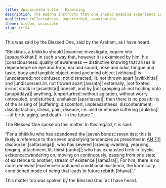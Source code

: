 ```yaml
---
title: Upaparikkha sutta - Examining
description: The Buddha instructs that one should examine experience in such a way that consciousness does not become scattered among external sense objects, fixated internally, or entangled through grasping.
qualities: collectedness, unperturbed, examination
theme: wisdom, principle
slug: iti94
---
```


This was said by the Blessed One, said by the Arahant, as I have heard:

“Bhikkhus, a bhikkhu should |examine::investigate, inquire into [upaparikkhati]| in such a way that, however it is examined by him, his |consciousness::quality of awareness — distinctive knowing that arises in dependence on eye and form, ear and sound, nose and odor, tongue and taste, body and tangible object, mind and mind object [viññāṇa]| is |unscattered::not confused, not distracted, lit. not thrown apart [avikkhitta]| and |undispersed::lit. not flowed apart [avisaṭa]| externally, |not fixated in::not stuck in [asaṇṭhita]| oneself, and by |not grasping at::not holding onto [anupādāya]| anything, |unperturbed::without agitation, without worry, untroubled, undisturbed, unshaken [aparitassa]|, then there is no possibility of the arising of |suffering::discomfort, unpleasantness, discontentment, dissatisfaction, stress, pain, disease, i.e. mild or intense suffering [dukkha]|—of birth, aging, and death—in the future.”

The Blessed One spoke on this matter. In this regard, it is said:

“For a bhikkhu who has abandoned the |seven bonds::seven ties; this is likely a reference to the seven underlying tendencies as presented in [AN 7.11](/an7.11) discourse. [sattasaṅga]|,
who has severed |craving::wanting, yearning, longing, attachment, lit. thirst [taṇha]|;
who has exhausted birth in |cyclic existence::wandering on, moving on continuously, passing from one state of existence to another, stream of existence [saṃsāra]|,
For him, there is no more renewed |existence::continued conditional existence, the karmically conditioned mode of being that leads to future rebirth [bhava]|.”

This matter too was spoken by the Blessed One, as I have heard.
